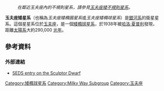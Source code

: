 :''在鄰近玉夫座內的不規則星系，請參見[[玉夫座矮不規則星系|玉夫座矮不規則星系]]。''
{{Galaxy
| name =玉夫座矮橢圓星系
| image =
| epoch = [[J2000|J2000]]
| ra = {{RA|01|00|09.3}}<ref name="ned">{{cite web
  | title=NASA/IPAC Extragalactic Database
  | work=Results for PGC 3589
  | url=http://nedwww.ipac.caltech.edu/
  | accessdate=2006-12-03
  | archive-date=2013-06-07
  | archive-url=https://www.webcitation.org/6HCTOFxDD?url=http://ned.ipac.caltech.edu/
  | dead-url=no
  }}</ref>
| dec = {{DEC|-33|42|33}}<ref name="ned" />
| constellation name = [[玉夫座|玉夫座]]
| z = 110 ± 1 [[公里|km]]/s<ref name="ned" />
| dist_ly = [[1_E19_m|290 ± 30]] [[光年|kly]] (90 ± 10 [[秒差距|kpc]])<ref name="karachentsevetal2004">{{cite journal
  | author=I. D. Karachentsev, V. E. Karachentseva, W. K. Hutchmeier, D. I. Makarov
  | title=A Catalog of Neighboring Galaxies
  | journal=Astronomical Journal
  | year=2004
  | volume=127
  | pages=2031-2068
  | url=http://adsabs.harvard.edu/abs/2004AJ....127.2031K
  | access-date=2008-01-08
  | archive-date=2007-10-12
  | archive-url=https://web.archive.org/web/20071012005906/http://adsabs.harvard.edu/abs/2004AJ....127.2031K
  | dead-url=no
  }}</ref><ref name="Karachentsevetal2006">{{cite journal
  | author=Karachentsev, I. D.; Kashibadze, O. G.
  | title=Masses of the local group and of the M81 group estimated from distortions in the local velocity field
  | journal=Astrophysics
  | year=2006
  | volume=49
  | issue=1
  | pages=3-18
  | url=http://adsabs.harvard.edu/cgi-bin/nph-bib_query?bibcode=2006Ap.....49....3K
 }}</ref>
| type = E<ref name="ned" />
| appmag_v = 10.1<ref name="ned" />
| size_v = 39′.8 × 30′.9 <ref name="ned" />
| notes =
| names = Sculptor Dwarf Spheroidal<ref name="ned" /> [[Principal_Galaxies_Catalogue|PGC]] 3589<ref name="ned" />
}}

'''玉夫座矮星系'''（也稱為''玉夫座矮橢圓星系''或''玉夫座矮橢球星系''）是[[銀河系|銀河系]]的衛星星系。這個星星系位於[[玉夫座|玉夫座]]，是一個[[矮橢球星系|矮橢球星系]]，於1938年被[[哈洛·夏普利|哈洛·夏普利]]發現，距離[[太陽系|太陽系]]大約290,000 [[光年|光年]]。

== 參考資料 ==
{{Reflist}}

=== 外部連結 ===
* [https://web.archive.org/web/20080107092719/http://www.seds.org/~spider/spider/LG/scl_dw.html SEDS entry on the Sculptor Dwarf]
{{本星系群}}
{{galaxy-stub}}

[[Category:矮橢球星系|Category:矮橢球星系]]
[[Category:Milky_Way_Subgroup|Category:Milky Way Subgroup]]
[[Category:玉夫座|Category:玉夫座]]